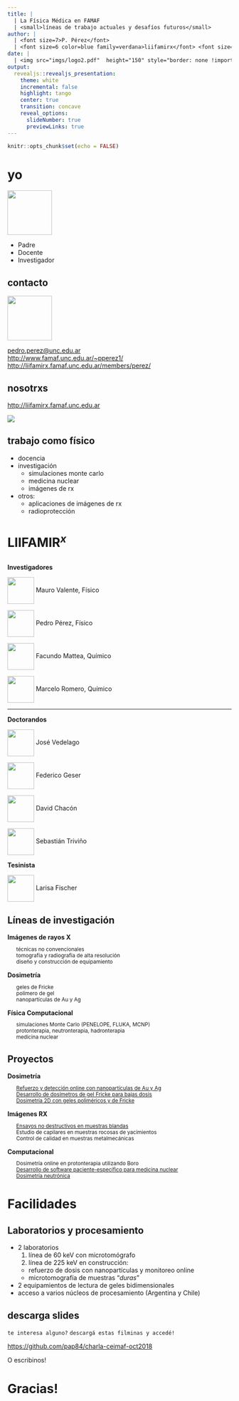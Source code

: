 ```yaml
---
title: |
  | La Física Médica en FAMAF
  | <small>líneas de trabajo actuales y desafíos futuros</small>
author: |
  | <font size=7>P. Pérez</font>
  | <font size=6 color=blue family=verdana>liifamirx</font> <font size=6><</font> <font size=6pt color=#32B8D6">FAMAF-UNC & IFEG-CONICET</font>
date: |
  | <img src="imgs/logo2.pdf"  height="150" style="border: none !important;">
output: 
  revealjs::revealjs_presentation:
    theme: white
    incremental: false
    highlight: tango
    center: true
    transition: concave
    reveal_options:
      slideNumber: true
      previewLinks: true
---
```


```r
knitr::opts_chunk$set(echo = FALSE)
```


# yo

<!-- TUTORIAL en: https://rmarkdown.rstudio.com/revealjs_presentation_format -->

<!-- --------------------------  -->
<!-- PERSONAL  -->
<!-- --------------------------  -->

<img src="imgs/profile.png"  height="100">

* Padre
* Docente
* Investigador

## contacto

<img src="imgs/carta.png"  height="100">

| <pedro.perez@unc.edu.ar>
| <http://www.famaf.unc.edu.ar/~pperez1/>
| <http://liifamirx.famaf.unc.edu.ar/members/perez/>

## nosotrxs

| <http://liifamirx.famaf.unc.edu.ar>

<img src="imgs/liifamir-group.png">

## trabajo como físico
- docencia
- investigación
  - simulaciones monte carlo
  - medicina nuclear
  - imágenes de rx
- otros:
  - aplicaciones de imágenes de rx
  - radioprotección

<!-- --------------------------  -->
<!-- LIIFAMIR  -->
<!-- --------------------------  -->

# LIIFAMIR$^x$

## 

**Investigadores**

![](imgs/avatars/valente.png){width=60px style="border: none !important; vertical-align: middle;"} Mauro Valente, Físico

![](imgs/avatars/perez.png){width=60px style="border: none !important; vertical-align: middle;"} Pedro Pérez, Físico

![](imgs/avatars/mattea.png){width=60px style="border: none !important; vertical-align: middle;"} Facundo Mattea, Químico

![](imgs/avatars/romero.png){width=60px style="border: none !important; vertical-align: middle;"} Marcelo Romero, Químico

--- 

**Doctorandos**

![](imgs/avatars/vedelago.png){width=60px style="border: none !important; vertical-align: middle;"} José Vedelago

![](imgs/avatars/geser.png){width=60px style="border: none !important; vertical-align: middle; background-color:none;"} Federico Geser

![](imgs/avatars/chacon.png){width=60px style="border: none !important; vertical-align: middle;"} David Chacón

![](imgs/avatars/trivino.png){width=60px style="border: none !important; vertical-align: middle;"} Sebastián Triviño

**Tesinista**

![](imgs/avatars/fischer.png){width=60px style="border: none !important; vertical-align: middle;"} Larisa Fischer

## Líneas de investigación

**Imágenes de rayos X**
<small>
<ul style="list-style-type:none">
  <li>técnicas no convencionales</li>
  <li>tomografía y radiografía de alta resolución</li>
  <li>diseño y construcción de equipamiento</li>
</ul>
</small>

**Dosimetría**
<small>
<ul style="list-style-type:none">
  <li>geles de Fricke</li>
  <li>polímero de gel</li>
  <li>nanopartículas de Au y Ag</li>
</ul>
</small>

**Física Computacional**
<small>
<ul style="list-style-type:none">
  <li>simulaciones Monte Carlo (PENELOPE, FLUKA, MCNP)</li>
  <li>protonterapia, neutronterapia, hadronterapia</li>
  <li>medicina nuclear</li>
</ul>
</small>

## Proyectos

**Dosimetría**
<small>
<ul style="list-style-type:none">
  <li><a href="https://www.sciencedirect.com/science/article/pii/S0969806X16304911">Refuerzo y detección online con nanopartículas de Au y Ag</a></li>
  <li><a href="https://aapm.onlinelibrary.wiley.com/doi/full/10.1120/jacmp.v17i4.5626">Desarrollo de dosímetros de gel Fricke para bajas dosis</a></li>
  <li><a href="https://www.sciencedirect.com/science/article/pii/S1350448716301202">Dosimetría 2D con geles poliméricos y de Fricke</a></li>
</ul>
</small>

**Imágenes RX**
<small>
<ul style="list-style-type:none">
  <li><a href="https://scielo.conicyt.cl/scielo.php?script=sci_abstract&pid=S0717-95022016000400010&lng=es&nrm=iso&tlng=en">Ensayos no destructivos en muestras blandas</a></li>
  <li>Estudio de capilares en muestras rocosas de yacimientos</li>
  <li>Control de calidad en muestras metalmecánicas</li>
</ul>
</small>

**Computacional**
<small>
<ul style="list-style-type:none">
  <li>Dosimetría online en protonterapia utilizando Boro</li>
  <li><a href="https://www.cosmosscholars.com/previous-issue-ijnmr/46-abstracts/ijnmr/593-abstract-beta-minus-emitters-dose-point-kernel-estimation-model-comprising-different-tissues-for-nuclear-medicine-dosimetry-applications">Desarrollo de software paciente-específico para medicina nuclear</a></li>
  <li><a href="https://www.sciencedirect.com/science/article/pii/S0969806X16301906?via%3Dihub">Dosimetría neutrónica</a></li>
</ul>
</small>

# Facilidades

## Laboratorios y procesamiento

- 2 laboratorios
  1. línea de 60 keV con microtomógrafo
  2. línea de 225 keV en construcción:
    - refuerzo de dosis con nanopartículas y monitoreo online
    - microtomografía de muestras "*duras*"
- 2 equipamientos de lectura de geles bidimensionales
- acceso a varios núcleos de procesamiento (Argentina y Chile)

## descarga slides

`te interesa alguno?`
`descargá estas filminas y accedé!`

<https://github.com/pap84/charla-ceimaf-oct2018>

O escribinos!

# Gracias!


